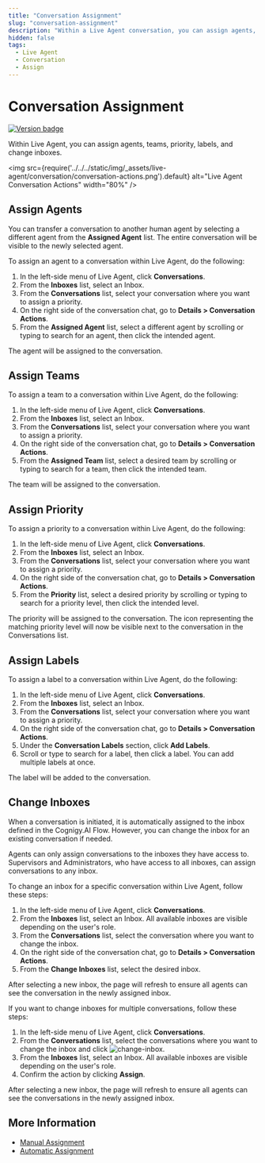 ```yaml
---
title: "Conversation Assignment"
slug: "conversation-assignment"
description: "Within a Live Agent conversation, you can assign agents, teams, priority, and labels."
hidden: false
tags:
  - Live Agent
  - Conversation
  - Assign
---
```


# Conversation Assignment

<a href="Updated"><img src="https://img.shields.io/badge/Updated_in-v4.75-blue" alt="Version badge" /></a>

Within Live Agent, you can assign agents, teams, priority, labels, and change inboxes.

<img src={require('../../../static/img/_assets/live-agent/conversation/conversation-actions.png').default} alt="Live Agent Conversation Actions" width="80%" />

## Assign Agents

You can transfer a conversation to another human agent by selecting a different agent from the **Assigned Agent** list.
The entire conversation will be visible to the newly selected agent.

To assign an agent to a conversation within Live Agent, do the following:

1. In the left-side menu of Live Agent, click **Conversations**.
2. From the **Inboxes** list, select an Inbox.
3. From the **Conversations** list, select your conversation where you want to assign a priority.
4. On the right side of the conversation chat, go to **Details > Conversation Actions**.
5. From the **Assigned Agent** list, select a different agent by scrolling or typing to search for an agent, then click the intended agent.

The agent will be assigned to the conversation.

## Assign Teams

To assign a team to a conversation within Live Agent, do the following:

1. In the left-side menu of Live Agent, click **Conversations**.
2. From the **Inboxes** list, select an Inbox.
3. From the **Conversations** list, select your conversation where you want to assign a priority.
4. On the right side of the conversation chat, go to **Details > Conversation Actions**.
5. From the **Assigned Team** list, select a desired team by scrolling or typing to search for a team, then click the intended team.

The team will be assigned to the conversation.

## Assign Priority

To assign a priority to a conversation within Live Agent, do the following:

1. In the left-side menu of Live Agent, click **Conversations**.
2. From the **Inboxes** list, select an Inbox. 
3. From the **Conversations** list, select your conversation where you want to assign a priority. 
4. On the right side of the conversation chat, go to **Details > Conversation Actions**. 
5. From the **Priority** list, select a desired priority by scrolling or typing to search for a priority level, then click the intended level. 

The priority will be assigned to the conversation.
The icon representing the matching priority level will now be visible next to the conversation in the Conversations list.

## Assign Labels 

To assign a label to a conversation within Live Agent, do the following:

1. In the left-side menu of Live Agent, click **Conversations**.
2. From the **Inboxes** list, select an Inbox.
3. From the **Conversations** list, select your conversation where you want to assign a priority.
4. On the right side of the conversation chat, go to **Details > Conversation Actions**. 
5. Under the **Conversation Labels** section, click **Add Labels**. 
6. Scroll or type to search for a label, then click a label. You can add multiple labels at once. 

The label will be added to the conversation.

## Change Inboxes

When a conversation is initiated, it is automatically assigned to the inbox defined in the Cognigy.AI Flow. However, you can change the inbox for an existing conversation if needed.

Agents can only assign conversations to the inboxes they have access to. Supervisors and Administrators, who have access to all inboxes, can assign conversations to any inbox.

To change an inbox for a specific conversation within Live Agent, follow these steps:

1. In the left-side menu of Live Agent, click **Conversations**.
2. From the **Inboxes** list, select an Inbox. All available inboxes are visible depending on the user's role.
3. From the **Conversations** list, select the conversation where you want to change the inbox.
4. On the right side of the conversation chat, go to **Details > Conversation Actions**.
5. From the **Change Inboxes** list, select the desired inbox.

After selecting a new inbox, the page will refresh to ensure all agents can see the conversation in the newly assigned inbox.

If you want to change inboxes for multiple conversations, follow these steps:

1. In the left-side menu of Live Agent, click **Conversations**.
2. From the **Conversations** list, select the conversations where you want to change the inbox and click ![change-inbox](../../../static/img/_assets/live-agent/icons/change-inbox.svg).
3. From the **Inboxes** list, select an Inbox. All available inboxes are visible depending on the user's role.
4. Confirm the action by clicking **Assign**.

After selecting a new inbox, the page will refresh to ensure all agents can see the conversations in the newly assigned inbox.

## More Information

- [Manual Assignment](conversation-routing/manual-mode.mdx)
- [Automatic Assignment](conversation-routing/automatic-mode.mdx)